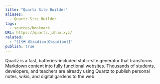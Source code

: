 ```yaml
---
title: "Quartz Site Builder"
aliases:
  - Quartz Site Builder
tags:
  - sources/bookmark
URL: https://quartz.jzhao.xyz/
related:
  - "[[🗺️ Obsidian|Obsidian]]"
publish: true
---
```


Quartz is a fast, batteries-included static-site generator that transforms Markdown content into fully functional websites. Thousands of students, developers, and teachers are already using Quartz to publish personal notes, wikis, and digital gardens to the web.